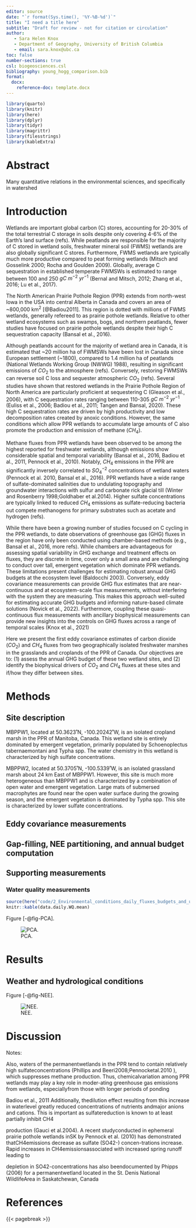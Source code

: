 ```yaml
---
editor: source
date: "`r format(Sys.time(), '%Y-%B-%d')`"
title: "I need a title here"
subtitle: "Draft for review - not for citation or circulation"
author: 
   - Sara Helen Knox
   - Department of Geography, University of British Columbia
   - email: sara.knox@ubc.ca
toc: false
number-sections: true
csl: biogeosciences.csl
bibliography: young_hogg_comparison.bib
format:
  docx: 
    reference-doc: template.docx
---
```


```r
library(quarto)
library(knitr)
library(here)
library(dplyr)
library(tidyr)
library(magrittr)
library(filesstrings)
library(kableExtra)
```

# Abstract {.unnumbered}

Many quantitative relations in the environmental sciences, and specifically in watershed 

<!-- {{< pagebreak >}} -->

# Introduction

Wetlands are important global carbon (C) stores, accounting for 20-30% of the total terrestrial C storage in soils despite only covering 4-6% of the Earth's land surface (refs). While peatlands are responsible for the majority of C stored in wetland soils, freshwater mineral soil (FWMS) wetlands are also globally significant C stores. Furthermore, FWMS wetlands are typically much more productive compared to peat forming wetlands (Mitsch and Gosselink 2000; Rocha and Goulden 2009). Globally, average C sequestration in established temperate FWMSWs is estimated to range between 100 and 250 $gC~m^{-2}~yr^{-1}$ (Bernal and Mitsch, 2012; Zhang et al., 2016; Lu et al., 2017). 

The North American Prairie Pothole Region (PPR) extends from north-west Iowa in the USA into central Alberta in Canada and covers an area of ~800,000 km$^{2}$ [@Badiou2011]. This region is dotted with millions of FWMS wetlands, generally refereed to as prairie pothole wetlands. Relative to other wetland ecosystems such as swamps, bogs, and northern peatlands, fewer studies have focused on prairie pothole wetlands despite their high C sequestration capacity (Bansal et al., 2016).

Although peatlands account for the majority of wetland area in Canada, it is estimated that ~20 million ha of FWMSWs have been lost in Canada since European settlement (~1800), compared to 1.4 million ha of peatlands (National Wetlands Working Group (NWWG) 1988), resulting in significant emissions of $CO_2$ to the atmosphere (refs). Conversely, restoring FWMSWs can reverse soil C loss and sequester atmospheric $CO_2$ (refs). Several studies have shown that restored wetlands in the Prairie Pothole Region of North America are particularly proficient at sequestering C (Gleason et al., 2006), with C sequestration rates ranging between 110-305 $gC~m^{-2}~yr^{-1}$ (Euliss et al., 2006; Badiou et al., 2011; Tangen and Bansal, 2020). These high C sequestration rates are driven by high productivity and low decomposition rates created by anoxic conditions. However, the same conditions which allow PPR wetlands to accumulate large amounts of C also promote the production and emission of methane ($CH_4$).  

Methane fluxes from PPR wetlands have been observed to be among the highest reported for freshwater wetlands, although emissions show considerable spatial and temporal variability (Bansal et al., 2016, Badiou et al., 2011, Pennock et al., 2010). Notably, $CH_{4}$ emissions in the PPR are significantly inversely correlated to $SO_{4}^{-2}$ concentrations of wetland waters (Pennock et al. 2010, Bansal et al., 2016). PPR wetlands have a wide range of sulfate-dominated salinities due to undulating topography and groundwater interactions with sulfur and carbonate rick glacial till (Winter and Rosenberry 1998;Goldhaber et al.2014). Higher sulfate concentrations are typically linked to reduced $CH_{4}$ emissions as sulfate-reducing bacteria out compete methanogens for primary substrates such as acetate and hydrogen (refs).  

While there have been a growing number of studies focused on C cycling in the PPR wetlands, to date observations of greenhouse gas (GHG) fluxes in the region have only been conducted using chamber-based methods (e.g., Bansal et al., 2016, more refs). While chambers are advantageous for assessing spatial variability in GHG exchange and treatment effects on fluxes, they are discrete in time, cover only a small area and are challenging to conduct over tall, emergent vegetation which dominate PPR wetlands. These limitations present challenges for estimating robust annual GHG budgets at the ecosystem level (Baldocchi 2003). Conversely, eddy covariance measurements can provide GHG flux estimates that are near-continuous and at ecosystem-scale flux measurements, without interfering with the system they are measuring. This makes this approach well-suited for estimating accurate GHG budgets and informing nature-based climate solutions (Novick et al., 2022). Furthermore, coupling these quasi-continuous flux measurements with ancillary biophysical measurements can provide new insights into the controls on GHG fluxes across a range of temporal scales (Knox et al., 2021) 

Here we present the first eddy covariance estimates of carbon dioxide ($CO_{2}$) and $CH_{4}$ fluxes from two geographically isolated freshwater marshes in the grasslands and croplands of the PPR of Canada. Our objectives are to: (1) assess the annual GHG budget of these two wetland sites, and (2) identify the biophysical drivers of $CO_{2}$ and $CH_{4}$ fluxes at these sites and if/how they differ between sites.



# Methods

## Site description

MBPPW1, located at 50.3623˚N, -100.20242˚W, is an isolated cropland marsh in the PPR of Manitoba, Canada. This wetland site is entirely dominated by emergent vegetation, primarily populated by Schoenoplectus tabernaemontani and Typha spp. The water chemistry in this wetland is characterized by high sulfate concentrations.

MBPPW2, located at 50.3705˚N, -100.5339˚W, is an isolated grassland marsh about 24 km East of MBPPW1. However, this site is much more heterogeneous than MBPPW1 and is characterized by a combination of open water and emergent vegetation. Large mats of submersed macrophytes are found near the open water surface during the growing season, and the emergent vegetation is dominated by Typha spp. This site is characterized by lower sulfate concentrations.

## Eddy covariance measurements

## Gap-filling, NEE partitioning, and annual budget computation

## Supporting measurements

### Water quality measurements

```r
source(here("code/2_Environmental_conditions_daily_fluxes_budgets_and_uncertainty.R"))
knitr::kable(data.daily.WQ.mean)
```

Figure [-@fig-PCA].

![PCA.](../figures/PCA_WQ.png){#fig-PCA}

# Results

## Weather and hydrological conditions



Figure [-@fig-NEE].

![NEE.](../figures/NEE.png){#fig-NEE}

# Discussion

Notes: 

Also, waters of the permanentwetlands in the PPR tend to contain relatively high sulfateconcentrations (Phillips and Beeri2008;Pennocketal.2010  ), which suppresses methane production. Thus, chemicalvariation among PPR wetlands may play a key role in moder-ating greenhouse gas emissions from wetlands, especiallyfrom those with longer periods of ponding

Badiou et al., 2011
Additionally,  thedilution  effect  resulting  from  this  increase  in  waterlevel greatly reduced concentrations of nutrients andmajor anions and cations. This is important as sulfatereduction  is  known  to  at  least  partially  inhibit  CH4

production   (Gauci   et   al.2004).   A   recent   studyconducted  in  ephemeral  prairie  pothole  wetlands  inSK  by  Pennock  et  al.  (2010)  has  demonstrated  thatCH4emissions  decrease  as  sulfate  (SO42-)  concen-trations  increase.  Rapid  increases  in  CH4emissionsassociated  with  increased  spring  runoff  leading  to

depletion   in   SO42-concentrations   has   also   beendocumented   by   Phipps   (2006)   for   a   permanentwetland  located  in  the  St.  Denis  National  WildlifeArea in Saskatchewan, Canada

# References {.unnumbered}

::: {#refs}
:::

{{< pagebreak >}}
